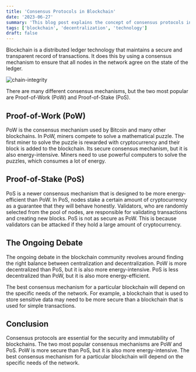 ```yaml
---
title: 'Consensus Protocols in Blockchain'
date: '2023-06-27'
summary: 'This blog post explains the concept of consensus protocols in blockchain and discusses two popular consensus protocols: Proof-of-Work (PoW) and Proof-of-Stake (PoS).'
tags: ['blockchain', 'decentralization', 'technology']
draft: false
---
```


Blockchain is a distributed ledger technology that maintains a secure and transparent record of transactions. It does this by using a consensus mechanism to ensure that all nodes in the network agree on the state of the ledger.

![chain-integrity](/static/images/blog/security-chain.jpeg)

There are many different consensus mechanisms, but the two most popular are Proof-of-Work (PoW) and Proof-of-Stake (PoS).

## Proof-of-Work (PoW)

PoW is the consensus mechanism used by Bitcoin and many other blockchains. In PoW, miners compete to solve a mathematical puzzle. The first miner to solve the puzzle is rewarded with cryptocurrency and their block is added to the blockchain. Its secure consensus mechanism, but it is also energy-intensive. Miners need to use powerful computers to solve the puzzles, which consumes a lot of energy.

## Proof-of-Stake (PoS)

PoS is a newer consensus mechanism that is designed to be more energy-efficient than PoW. In PoS, nodes stake a certain amount of cryptocurrency as a guarantee that they will behave honestly. Validators, who are randomly selected from the pool of nodes, are responsible for validating transactions and creating new blocks. PoS is not as secure as PoW. This is because validators can be attacked if they hold a large amount of cryptocurrency.

## The Ongoing Debate

The ongoing debate in the blockchain community revolves around finding the right balance between centralization and decentralization. PoW is more decentralized than PoS, but it is also more energy-intensive. PoS is less decentralized than PoW, but it is also more energy-efficient.

The best consensus mechanism for a particular blockchain will depend on the specific needs of the network. For example, a blockchain that is used to store sensitive data may need to be more secure than a blockchain that is used for simple transactions.

## Conclusion

Consensus protocols are essential for the security and immutability of blockchains. The two most popular consensus mechanisms are PoW and PoS. PoW is more secure than PoS, but it is also more energy-intensive. The best consensus mechanism for a particular blockchain will depend on the specific needs of the network.
